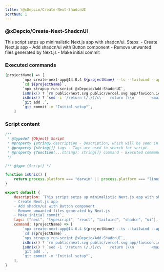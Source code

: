 ```yaml
---
title: \@xDepcio/Create-Next-ShadcnUI
sortNum: 1
---
```

### \@xDepcio/Create-Next-ShadcnUI
This script setps up minimalistic Next.js app with shadcn/ui. Steps:
    - Create Next.js app
    - Add shadcn/ui with Button component
    - Remove unwanted files generated by Next.js
    - Make initial commit
### Executed commands
```bash
(projectName) => [
        `npx create-next-app@14.0.4 ${projectName} --ts --tailwind --app --no-eslint --no-src-dir --import-alias "@/*"`,
        `cd ${projectName}`,
        `npx strapup run-script @xDepcio/Add-ShadcnUI`,
        isUnix() ? `rm public/next.svg public/vercel.svg app/favicon.ico` : `rm public/next.svg public/vercel.svg, app/favicon.ico`,
        isUnix() ? `sed -i '/return (/,/)/c\    return (\\n        <main>\\n            <h1>Hello World!</h1>\\n        </main>\\n    )' app/page.tsx` : '',
        `git add .`,
        `git commit -m "Initial setup"`,
    ]
```
### Script content
```javascript
/**
 * @typedef {Object} Script
 * @property {string} description - Description, which will be seen in the teminal and in the docs.
 * @property {string[]} tags - Tags are used to search for script.
 * @property {function(...string): string[]} command - Executed commands.
 */

/** @type {Script} */

function isUnix() {
    return process.platform === "darwin" || process.platform === "linux"
}

export default {
    description: `This script setps up minimalistic Next.js app with shadcn/ui. Steps:
    - Create Next.js app
    - Add shadcn/ui with Button component
    - Remove unwanted files generated by Next.js
    - Make initial commit`,
    tags: ["next", "typescript", "react", "tailwind", "shadcn", "ui"],
    command: (projectName) => [
        `npx create-next-app@14.0.4 ${projectName} --ts --tailwind --app --no-eslint --no-src-dir --import-alias "@/*"`,
        `cd ${projectName}`,
        `npx strapup run-script @xDepcio/Add-ShadcnUI`,
        isUnix() ? `rm public/next.svg public/vercel.svg app/favicon.ico` : `rm public/next.svg public/vercel.svg, app/favicon.ico`,
        isUnix() ? `sed -i '/return (/,/)/c\    return (\\n        <main>\\n            <h1>Hello World!</h1>\\n        </main>\\n    )' app/page.tsx` : '',
        `git add .`,
        `git commit -m "Initial setup"`,
    ],
}

```
